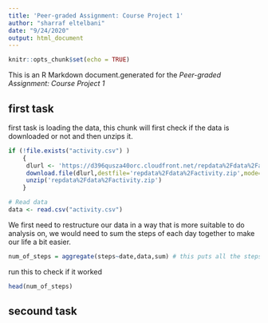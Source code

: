 ```yaml
---
title: 'Peer-graded Assignment: Course Project 1'
author: "sharraf eltelbani"
date: "9/24/2020"
output: html_document
---
```


```r
knitr::opts_chunk$set(echo = TRUE)
```


This is an R Markdown document.generated for the *Peer-graded Assignment: Course Project 1*  

## first task  

first task is loading the data, this chunk will first check if the data is downloaded or not and then unzips it.
```r
if (!file.exists("activity.csv") )
    {
     dlurl <- 'https://d396qusza40orc.cloudfront.net/repdata%2Fdata%2Factivity.zip'  
     download.file(dlurl,destfile='repdata%2Fdata%2Factivity.zip',mode='wb')  
     unzip('repdata%2Fdata%2Factivity.zip')
    }

# Read data
data <- read.csv("activity.csv")
```

We first need to restructure our data in a way that is more suitable to do analysis on, we would need to sum the steps of each day together to make our life a bit easier.
```r
num_of_steps = aggregate(steps~date,data,sum) # this puts all the steps of each day together
```

run this to check if it worked  

```r
head(num_of_steps)
```

## secound task


